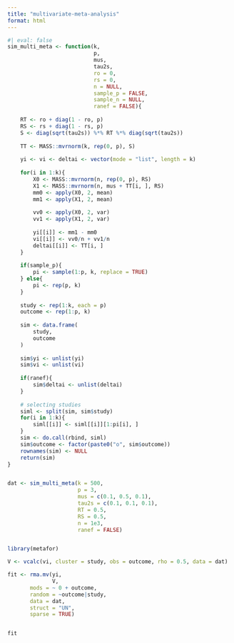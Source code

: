 ```yaml
---
title: "multivariate-meta-analysis"
format: html
---
```


```r
#| eval: false
sim_multi_meta <- function(k, 
                           p,
                           mus,
                           tau2s,
                           ro = 0,
                           rs = 0,
                           n = NULL,
                           sample_p = FALSE,
                           sample_n = NULL,
                           ranef = FALSE){
    
    RT <- ro + diag(1 - ro, p)
    RS <- rs + diag(1 - rs, p)
    S <- diag(sqrt(tau2s)) %*% RT %*% diag(sqrt(tau2s))
    
    TT <- MASS::mvrnorm(k, rep(0, p), S)
    
    yi <- vi <- deltai <- vector(mode = "list", length = k)
    
    for(i in 1:k){
        X0 <- MASS::mvrnorm(n, rep(0, p), RS)
        X1 <- MASS::mvrnorm(n, mus + TT[i, ], RS)
        mm0 <- apply(X0, 2, mean)
        mm1 <- apply(X1, 2, mean)
        
        vv0 <- apply(X0, 2, var)
        vv1 <- apply(X1, 2, var)
        
        yi[[i]] <- mm1 - mm0
        vi[[i]] <- vv0/n + vv1/n
        deltai[[i]] <- TT[i, ]
    }
    
    if(sample_p){
        pi <- sample(1:p, k, replace = TRUE)
    } else{
        pi <- rep(p, k)
    }
    
    study <- rep(1:k, each = p)
    outcome <- rep(1:p, k)
    
    sim <- data.frame(
        study,
        outcome
    )
    
    sim$yi <- unlist(yi)
    sim$vi <- unlist(vi)
    
    if(ranef){
        sim$deltai <- unlist(deltai)
    }
    
    # selecting studies
    siml <- split(sim, sim$study)
    for(i in 1:k){
        siml[[i]] <- siml[[i]][1:pi[i], ]
    }
    sim <- do.call(rbind, siml)
    sim$outcome <- factor(paste0("o", sim$outcome))
    rownames(sim) <- NULL
    return(sim)
}


dat <- sim_multi_meta(k = 500, 
                      p = 3, 
                      mus = c(0.1, 0.5, 0.1), 
                      tau2s = c(0.1, 0.1, 0.1), 
                      RT = 0.5,
                      RS = 0.5, 
                      n = 1e3, 
                      ranef = FALSE)


library(metafor)

V <- vcalc(vi, cluster = study, obs = outcome, rho = 0.5, data = dat)

fit <- rma.mv(yi, 
              V, 
       mods = ~ 0 + outcome, 
       random = ~outcome|study, 
       data = dat,
       struct = "UN",
       sparse = TRUE)


fit
```

